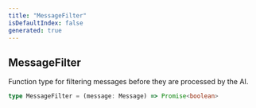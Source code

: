 ```yaml
---
title: "MessageFilter"
isDefaultIndex: false
generated: true
---
```



<!-- This file was generated from the CommandKit source. Do not modify. Instead, re-run the "docgen" script -->


## MessageFilter

<GenerationInfo sourceFile="packages/ai/src/types.ts" sourceLine="17" packageName="@commandkit/ai" />

Function type for filtering messages before they are processed by the AI.

```ts title="Signature"
type MessageFilter = (message: Message) => Promise<boolean>
```

